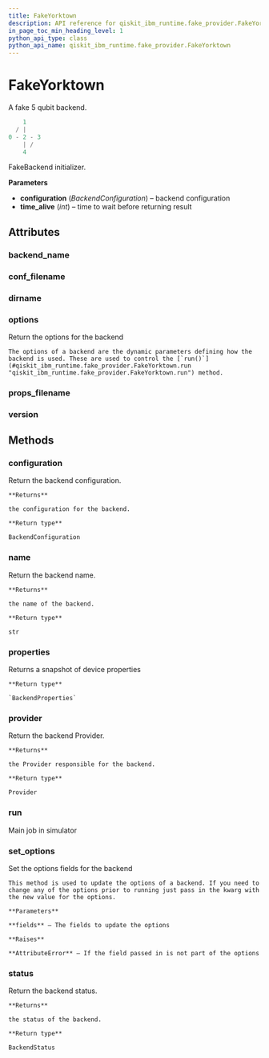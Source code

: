 ```yaml
---
title: FakeYorktown
description: API reference for qiskit_ibm_runtime.fake_provider.FakeYorktown
in_page_toc_min_heading_level: 1
python_api_type: class
python_api_name: qiskit_ibm_runtime.fake_provider.FakeYorktown
---
```


# FakeYorktown

<Class id="qiskit_ibm_runtime.fake_provider.FakeYorktown" github="https://github.com/Qiskit/qiskit-ibm-runtime/tree/stable/0.23/qiskit_ibm_runtime/fake_provider/backends/yorktown/fake_yorktown.py#L39-L54" signature="FakeYorktown">
  A fake 5 qubit backend.

  ```python
      1
    / |
  0 - 2 - 3
      | /
      4
  ```

  FakeBackend initializer.

  **Parameters**

  *   **configuration** (*BackendConfiguration*) – backend configuration
  *   **time\_alive** (*int*) – time to wait before returning result

  ## Attributes

  ### backend\_name

  <Attribute id="qiskit_ibm_runtime.fake_provider.FakeYorktown.backend_name" name="backend_name" attributeValue="= 'fake_yorktown'" />

  ### conf\_filename

  <Attribute id="qiskit_ibm_runtime.fake_provider.FakeYorktown.conf_filename" name="conf_filename" attributeValue="= 'conf_yorktown.json'" />

  ### dirname

  <Attribute id="qiskit_ibm_runtime.fake_provider.FakeYorktown.dirname" name="dirname" attributeValue="= '/home/runner/work/qiskit-ibm-runtime/qiskit-ibm-runtime/qiskit_ibm_runtime/fake_provider/backends/yorktown'" />

  ### options

  <Attribute id="qiskit_ibm_runtime.fake_provider.FakeYorktown.options" name="options">
    Return the options for the backend

    The options of a backend are the dynamic parameters defining how the backend is used. These are used to control the [`run()`](#qiskit_ibm_runtime.fake_provider.FakeYorktown.run "qiskit_ibm_runtime.fake_provider.FakeYorktown.run") method.
  </Attribute>

  ### props\_filename

  <Attribute id="qiskit_ibm_runtime.fake_provider.FakeYorktown.props_filename" name="props_filename" attributeValue="= 'props_yorktown.json'" />

  ### version

  <Attribute id="qiskit_ibm_runtime.fake_provider.FakeYorktown.version" name="version" attributeValue="= 1" />

  ## Methods

  ### configuration

  <Function id="qiskit_ibm_runtime.fake_provider.FakeYorktown.configuration" name="configuration" signature="configuration()">
    Return the backend configuration.

    **Returns**

    the configuration for the backend.

    **Return type**

    BackendConfiguration
  </Function>

  ### name

  <Function id="qiskit_ibm_runtime.fake_provider.FakeYorktown.name" name="name" signature="name()">
    Return the backend name.

    **Returns**

    the name of the backend.

    **Return type**

    str
  </Function>

  ### properties

  <Function id="qiskit_ibm_runtime.fake_provider.FakeYorktown.properties" name="properties" github="https://github.com/Qiskit/qiskit-ibm-runtime/tree/stable/0.23/qiskit_ibm_runtime/fake_provider/fake_qasm_backend.py#L44-L48" signature="properties()">
    Returns a snapshot of device properties

    **Return type**

    `BackendProperties`
  </Function>

  ### provider

  <Function id="qiskit_ibm_runtime.fake_provider.FakeYorktown.provider" name="provider" signature="provider()">
    Return the backend Provider.

    **Returns**

    the Provider responsible for the backend.

    **Return type**

    Provider
  </Function>

  ### run

  <Function id="qiskit_ibm_runtime.fake_provider.FakeYorktown.run" name="run" github="https://github.com/Qiskit/qiskit-ibm-runtime/tree/stable/0.23/qiskit_ibm_runtime/fake_provider/fake_backend.py#L544-L575" signature="run(run_input, **kwargs)">
    Main job in simulator
  </Function>

  ### set\_options

  <Function id="qiskit_ibm_runtime.fake_provider.FakeYorktown.set_options" name="set_options" signature="set_options(**fields)">
    Set the options fields for the backend

    This method is used to update the options of a backend. If you need to change any of the options prior to running just pass in the kwarg with the new value for the options.

    **Parameters**

    **fields** – The fields to update the options

    **Raises**

    **AttributeError** – If the field passed in is not part of the options
  </Function>

  ### status

  <Function id="qiskit_ibm_runtime.fake_provider.FakeYorktown.status" name="status" signature="status()">
    Return the backend status.

    **Returns**

    the status of the backend.

    **Return type**

    BackendStatus
  </Function>
</Class>

